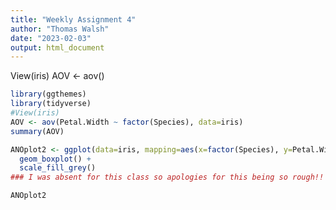 ```yaml
---
title: "Weekly Assignment 4"
author: "Thomas Walsh"
date: "2023-02-03"
output: html_document
---
```



View(iris)
AOV <- aov()
```r

library(ggthemes)
library(tidyverse)
#View(iris)
AOV <- aov(Petal.Width ~ factor(Species), data=iris)
summary(AOV)

ANOplot2 <- ggplot(data=iris, mapping=aes(x=factor(Species), y=Petal.Width)) +
  geom_boxplot() +
  scale_fill_grey()
### I was absent for this class so apologies for this being so rough!!

ANOplot2















```
